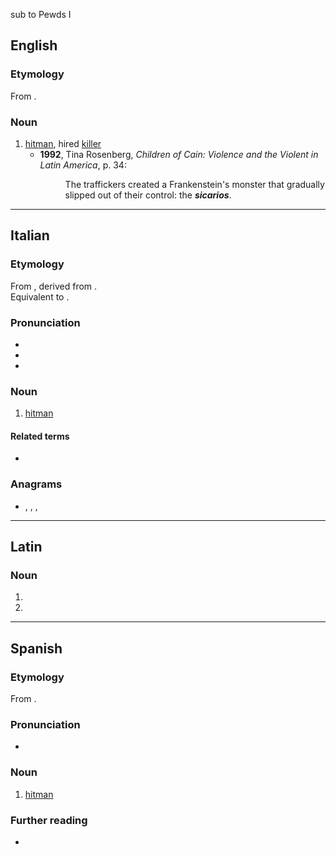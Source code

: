 {{also|sicário}} sub to Pewds I

==English==

===Etymology===
From {{bor|en|es|sicario}}.

===Noun===
{{en-noun}}

# [[hitman]], hired [[killer]] {{gloss|especially when referring to Latin American drug cartels}}
#* '''1992''', Tina Rosenberg, ''Children of Cain: Violence and the Violent in Latin America'', p. 34:
#*: The traffickers created a Frankenstein's monster that gradually slipped out of their control: the '''''sicarios'''''.

----

==Italian==

===Etymology===
From {{etyl|la|it}} {{m|la|sīcārius||murderer, assassin}}, derived from {{m|la|sīca||poniard, curved dagger}}.<br>
Equivalent to {{suffix|it|sica|t1=curved dagger|ario|t2=-ary}}.

===Pronunciation===
* {{IPA|/siˈka.rjo/|[s̪iˈkäːr̺jo]|lang=it}}
* {{it-stress|sicàrio}}
* {{hyph|si|ca|rio|lang=it}}

===Noun===
{{it-noun|m|[[sicari|sicarî]]}}

# [[hitman]] {{gloss|hired killer}}
#: {{syn|it|assassino|killer}}

====Related terms====
* {{l|it|sica}}

===Anagrams===
* {{l|it|Acrisio}}, {{l|it|Arcisio}}, {{l|it|cariosi}}, {{l|it|rosicai}}

----

==Latin==

===Noun===
{{la-noun-form|sīcāriō}}

# {{inflection of|sīcārius||dat|s|lang=la}}
# {{inflection of|sīcārius||abl|s|lang=la}}

----

==Spanish==

===Etymology===
From {{der|es|la|sīcārius||murderer, assassin}}.

===Pronunciation===
* {{es-IPA}}

===Noun===
{{es-noun|m|f=sicaria}}

# [[hitman]] {{gloss|hired killer}}

===Further reading===
* {{R:DRAE}}